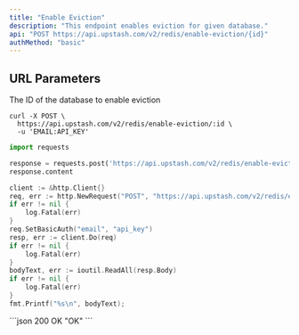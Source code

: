 ```yaml
---
title: "Enable Eviction"
description: "This endpoint enables eviction for given database."
api: "POST https://api.upstash.com/v2/redis/enable-eviction/{id}"
authMethod: "basic"
---
```


## URL Parameters

<ParamField path="id" required>
  The ID of the database to enable eviction
</ParamField>

<RequestExample>

```shell curl
curl -X POST \
  https://api.upstash.com/v2/redis/enable-eviction/:id \
  -u 'EMAIL:API_KEY'
```

```python Python
import requests

response = requests.post('https://api.upstash.com/v2/redis/enable-eviction/:id', auth=('EMAIL', 'API_KEY'))
response.content
```

```go Go
client := &http.Client{}
req, err := http.NewRequest("POST", "https://api.upstash.com/v2/redis/enable-eviction/:id", nil)
if err != nil {
    log.Fatal(err)
}
req.SetBasicAuth("email", "api_key")
resp, err := client.Do(req)
if err != nil {
    log.Fatal(err)
}
bodyText, err := ioutil.ReadAll(resp.Body)
if err != nil {
    log.Fatal(err)
}
fmt.Printf("%s\n", bodyText);
```

</RequestExample>

<ResponseExample>
```json 200 OK
"OK"
```
</ResponseExample>
